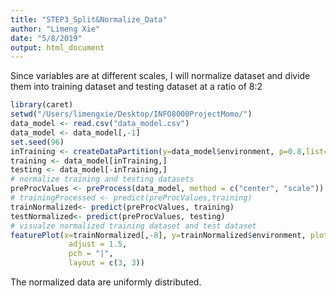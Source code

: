 ```yaml
---
title: "STEP3_Split&Normalize_Data"
author: "Limeng Xie"
date: "5/8/2019"
output: html_document
---
```


Since variables are at different scales, I will normalize dataset
and divide them into training dataset and testing dataset at a ratio of 8:2
```r
library(caret)
setwd("/Users/limengxie/Desktop/INFO8000ProjectMomo/")
data_model <- read.csv("data_model.csv")
data_model <- data_model[,-1]
set.seed(96)
inTraining <- createDataPartition(y=data_model$environment, p=0.8,list=FALSE)
training <- data_model[inTraining,]
testing <- data_model[-inTraining,]
# normalize training and testing datasets
preProcValues <- preProcess(data_model, method = c("center", "scale"))
# trainingProcessed <- predict(preProcValues,training)
trainNormalized<- predict(preProcValues, training)
testNormalized<- predict(preProcValues, testing)
# visualze normalized training dataset and test dataset
featurePlot(x=trainNormalized[,-8], y=trainNormalized$environment, plot="density", scales = list(x = list(relation="free"),                                                                         y = list(relation="free")),
             adjust = 1.5,
             pch = "|",
             layout = c(3, 3))
```

The normalized data are uniformly distributed.